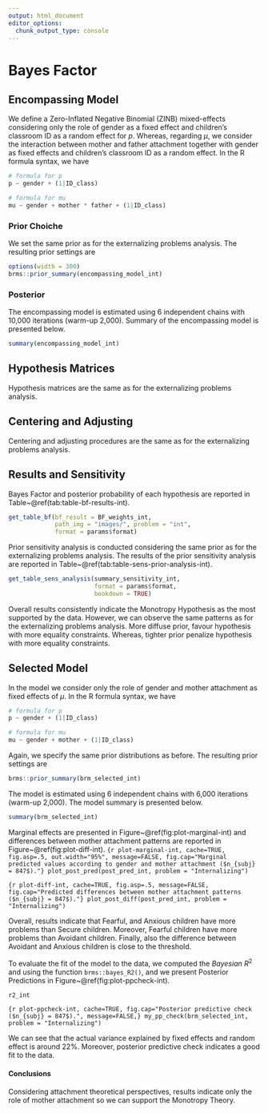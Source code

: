 ```yaml
---
output: html_document
editor_options: 
  chunk_output_type: console
---
```

# Bayes Factor {#BF-int}

## Encompassing Model 

We define a Zero-Inflated Negative Binomial (ZINB) mixed-effects considering only the role of gender as a fixed effect and children’s classroom ID as a random effect for $p$. Whereas, regarding $\mu$, we consider the interaction between mother and father attachment together with gender as fixed effects and children’s classroom ID as a random effect. In the R formula syntax, we have
```r
# formula for p
p ~ gender + (1|ID_class)

# formula for mu
mu ~ gender + mother * father + (1|ID_class)
```

### Prior Choiche

We set the same prior as for the externalizing problems analysis. The resulting prior settings are
```r
options(width = 300)
brms::prior_summary(encompassing_model_int)
```

### Posterior

The encompassing model is estimated using 6 independent chains with 10,000 iterations (warm-up 2,000). Summary of the encompassing model is presented below.
```r
summary(encompassing_model_int)
```

## Hypothesis Matrices

Hypothesis matrices are the same as for the externalizing problems analysis.

## Centering and Adjusting

Centering and adjusting procedures are the same as for the externalizing problems analysis.

## Results and Sensitivity

Bayes Factor and posterior probability of each hypothesis are reported in Table~\@ref(tab:table-bf-results-int).

```r
get_table_bf(bf_result = BF_weights_int,
             path_img = "images/", problem = "int",
             format = params$format)
```

Prior sensitivity analysis is conducted considering the same prior as for the externalizing problems analysis. The results of the prior sensitivity analysis are reported in Table~\@ref(tab:table-sens-prior-analysis-int).

```r
get_table_sens_analysis(summary_sensitivity_int,
                        format = params$format,
                        bookdown = TRUE)
```

Overall results consistently indicate the Monotropy Hypothesis as the most supported by the data. However, we can observe the same patterns as for the externalizing problems analysis. More diffuse prior, favour hypothesis with more equality constraints. Whereas, tighter prior penalize hypothesis with more equality constraints.

## Selected Model

In the model we consider only the role of gender and mother attachment as fixed effects of $\mu$. In the R formula syntax, we have
```r
# formula for p
p ~ gender + (1|ID_class)

# formula for mu
mu ~ gender + mother + (1|ID_class)
```
Again, we specify the same prior distributions as before. The resulting prior settings are
```r
brms::prior_summary(brm_selected_int)
```

The model is estimated using 6 independent chains with 6,000 iterations (warm-up 2,000). The model summary is presented below.
```r
summary(brm_selected_int)
```

Marginal effects are presented in Figure~\@ref(fig:plot-marginal-int) and differences between mother attachment patterns are reported in Figure~\@ref(fig:plot-diff-int).
```{r plot-marginal-int, cache=TRUE, fig.asp=.5, out.width="95%", message=FALSE, fig.cap="Marginal predicted values according to gender and mother attachment ($n_{subj} = 847$)."}
plot_post_pred(post_pred_int, problem = "Internalizing")
```

```{r plot-diff-int, cache=TRUE, fig.asp=.5, message=FALSE, fig.cap="Predicted differences between mother attachment patterns ($n_{subj} = 847$)."}
plot_post_diff(post_pred_int, problem = "Internalizing")
```

Overall, results indicate that Fearful, and Anxious children have more problems than Secure children. Moreover, Fearful children have more problems than Avoidant children. Finally, also the difference between Avoidant and Anxious children is close to the threshold.

To evaluate the fit of the model to the data, we computed the *Bayesian* $R^2$ and using the function `brms::bayes_R2()`, and we present Posterior Predictions in Figure~\@ref(fig:plot-ppcheck-int).

```r
r2_int
```

```{r plot-ppcheck-int, cache=TRUE, fig.cap="Posterior predictive check ($n_{subj} = 847$).", message=FALSE,}
my_pp_check(brm_selected_int, problem = "Internalizing")
```

We can see that the actual variance explained by fixed effects and random effect is around 22\%. Moreover, posterior predictive check indicates a good fit to the data.

#### Conclusions{-}

Considering attachment theoretical perspectives, results indicate only the role of mother attachment so we can support the Monotropy Theory.

